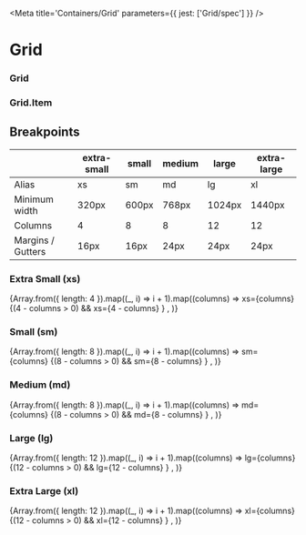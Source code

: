

<Meta title='Containers/Grid' parameters={{ jest: ['Grid/spec'] }} />

# Grid

<Preview>
  <Story name='Default'>
    <Grid>
      <Grid.Item>
        <Tile />
      </Grid.Item>
      <Grid.Item>
        <Tile />
      </Grid.Item>
      <Grid.Item>
        <Tile />
      </Grid.Item>
    </Grid>
  </Story>
</Preview>

### Grid

<Props of={Grid} />

### Grid.Item

<Props of={Grid.Item} />

## Breakpoints

|                   | extra-small | small | medium | large  | extra-large |
|-------------------|-------------|-------|--------|--------|-------------|
| Alias             | xs          | sm    | md     | lg     | xl          |
| Minimum width     | 320px       | 600px | 768px  | 1024px | 1440px      |
| Columns           | 4           | 8     | 8      | 12     | 12          |
| Margins / Gutters | 16px        | 16px  | 24px   | 24px   | 24px        |

### Extra Small (xs)

<Story name='xs breakpoint'>
  <Grid>
    {Array.from({ length: 4 }).map((_, i) => i + 1).map((columns) =>
      <React.Fragment key={columns}>
        <Grid.Item xs={columns}>
          <Tile>xs={columns}</Tile>
        </Grid.Item>
        {(4 - columns > 0)
        && <Grid.Item xs={4 - columns}>
          <Tile>xs={4 - columns}</Tile>
        </Grid.Item>}
      </React.Fragment>,
    )}
  </Grid>
</Story>

### Small (sm)

<Story name='sm breakpoint'>
  <Grid>
    {Array.from({ length: 8 }).map((_, i) => i + 1).map((columns) =>
      <React.Fragment key={columns}>
        <Grid.Item sm={columns}>
          <Tile>sm={columns}</Tile>
        </Grid.Item>
        {(8 - columns > 0)
        && <Grid.Item sm={8 - columns}>
          <Tile>sm={8 - columns}</Tile>
        </Grid.Item>}
      </React.Fragment>,
    )}
  </Grid>
</Story>

### Medium (md)

<Story name='md breakpoint'>
  <Grid>
    {Array.from({ length: 8 }).map((_, i) => i + 1).map((columns) =>
      <React.Fragment key={columns}>
        <Grid.Item md={columns}>
          <Tile>md={columns}</Tile>
        </Grid.Item>
        {(8 - columns > 0)
        && <Grid.Item md={8 - columns}>
          <Tile>md={8 - columns}</Tile>
        </Grid.Item>}
      </React.Fragment>,
    )}
  </Grid>
</Story>

### Large (lg)

<Story name='lg breakpoint'>
  <Grid>
    {Array.from({ length: 12 }).map((_, i) => i + 1).map((columns) =>
      <React.Fragment key={columns}>
        <Grid.Item lg={columns}>
          <Tile>lg={columns}</Tile>
        </Grid.Item>
        {(12 - columns > 0)
        && <Grid.Item lg={12 - columns}>
          <Tile>lg={12 - columns}</Tile>
        </Grid.Item>}
      </React.Fragment>,
    )}
  </Grid>
</Story>

### Extra Large (xl)

<Story name='xl breakpoint'>
  <Grid>
    {Array.from({ length: 12 }).map((_, i) => i + 1).map((columns) =>
      <React.Fragment key={columns}>
        <Grid.Item xl={columns}>
          <Tile>xl={columns}</Tile>
        </Grid.Item>
        {(12 - columns > 0)
        && <Grid.Item xl={12 - columns}>
          <Tile>xl={12 - columns}</Tile>
        </Grid.Item>}
      </React.Fragment>,
    )}
  </Grid>
</Story>
